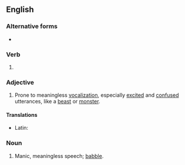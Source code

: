 ==English==

===Alternative forms===
* {{l|en|jibbering}}

===Verb===
{{head|en|verb form}}

# {{present participle of|en|gibber|nocat=1}}

===Adjective===
{{en-adj}}

# Prone to meaningless [[vocalization]], especially [[excited]] and [[confused]] utterances, like a [[beast]] or [[monster]].

====Translations====
{{trans-top|prone to meaningless vocalization}}
* Latin: {{t|la|locutuleius}}
{{trans-mid}}
{{trans-bottom}}

===Noun===
{{en-noun}}

# Manic, meaningless speech; [[babble]].